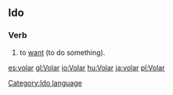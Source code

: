 ==Ido==
[[Category:Ido language]]
===Verb===
# to [[want]] (to do something).

[[es:volar]]
[[gl:Volar]]
[[io:Volar]]
[[hu:Volar]]
[[ja:volar]]
[[pl:Volar]]